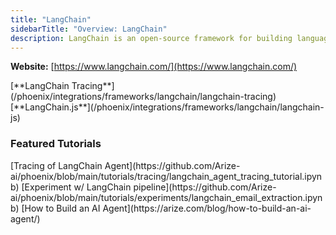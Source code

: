 ```yaml
---
title: "LangChain"
sidebarTitle: "Overview: LangChain"
description: LangChain is an open-source framework for building language model applications with prompt chaining, memory, and external integrations
---
```


**Website:** [https://www.langchain.com/](https://www.langchain.com/)

<Columns cols={2}>
  <Card img="/images/f1e5c9e9-image.avif">
    [**LangChain Tracing**](/phoenix/integrations/frameworks/langchain/langchain-tracing)
  </Card>
  <Card img="/images/f1e5c9e9-image.avif">
    [**LangChain.js**](/phoenix/integrations/frameworks/langchain/langchain-js)
  </Card>
</Columns>

### Featured Tutorials

<Columns cols={3}>
  <Card img="/images/568f9035-image.jpeg">
    [Tracing of LangChain Agent](https://github.com/Arize-ai/phoenix/blob/main/tutorials/tracing/langchain_agent_tracing_tutorial.ipynb)
  </Card>
  <Card img="/images/e64b450a-image.jpeg">
    [Experiment w/ LangChain pipeline](https://github.com/Arize-ai/phoenix/blob/main/tutorials/experiments/langchain_email_extraction.ipynb)
  </Card>
  <Card img="/images/093aab5e-image.jpeg">
    [How to Build an AI Agent](https://arize.com/blog/how-to-build-an-ai-agent/)
  </Card>
</Columns>


